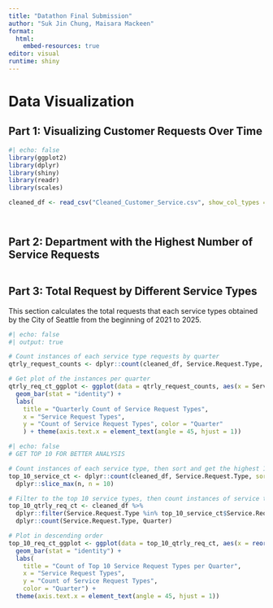 ---
title: "Datathon Final Submission"
author: "Suk Jin Chung, Maisara Mackeen"
format: 
  html:
    embed-resources: true
editor: visual
runtime: shiny
---

# Data Visualization

## Part 1: Visualizing Customer Requests Over Time

```{r}
#| echo: false
library(ggplot2)
library(dplyr)
library(shiny)
library(readr)
library(scales)

cleaned_df <- read_csv("Cleaned_Customer_Service.csv", show_col_types = FALSE)
```

```{}
```

```{}
```

## Part 2: Department with the Highest Number of Service Requests

```{}
```

## Part 3: Total Request by Different Service Types

This section calculates the total requests that each service types obtained by the City of Seattle from the beginning of 2021 to 2025.

```{r}
#| echo: false
#| output: true

# Count instances of each service type requests by quarter
qtrly_request_counts <- dplyr::count(cleaned_df, Service.Request.Type, Quarter, sort = TRUE)

# Get plot of the instances per quarter
qtrly_req_ct_ggplot <- ggplot(data = qtrly_request_counts, aes(x = Service.Request.Type, y = n, fill = Quarter)) + 
  geom_bar(stat = "identity") +
  labs(
    title = "Quarterly Count of Service Request Types",
    x = "Service Request Types", 
    y = "Count of Service Request Types", color = "Quarter"
    ) + theme(axis.text.x = element_text(angle = 45, hjust = 1))

```

```{r}
#| echo: false
# GET TOP 10 FOR BETTER ANALYSIS

# Count instances of each service type, then sort and get the highest 10 service types
top_10_service_ct <- dplyr::count(cleaned_df, Service.Request.Type, sort = TRUE) %>%
  dplyr::slice_max(n, n = 10)

# Filter to the top 10 service types, then count instances of service type per quarter
top_10_qtrly_req_ct <- cleaned_df %>%
  dplyr::filter(Service.Request.Type %in% top_10_service_ct$Service.Request.Type) %>%
  dplyr::count(Service.Request.Type, Quarter)

# Plot in descending order
top_10_req_ct_ggplot <- ggplot(data = top_10_qtrly_req_ct, aes(x = reorder(Service.Request.Type, -n), y = n, fill = Quarter)) +  
  geom_bar(stat = "identity") +
  labs(
    title = "Count of Top 10 Service Request Types per Quarter",
    x = "Service Request Types", 
    y = "Count of Service Request Types", 
    color = "Quarter") + 
  theme(axis.text.x = element_text(angle = 45, hjust = 1))

```
